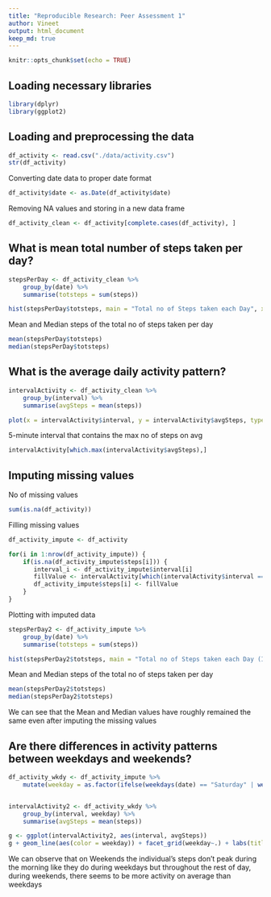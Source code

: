 ```yaml
---
title: "Reproducible Research: Peer Assessment 1"
author: Vineet
output: html_document
keep_md: true
---
```


```r
knitr::opts_chunk$set(echo = TRUE)
```

## Loading necessary libraries
```r
library(dplyr)
library(ggplot2)
```


## Loading and preprocessing the data
```r
df_activity <- read.csv("./data/activity.csv")
str(df_activity)
```

Converting date data to proper date format
```r
df_activity$date <- as.Date(df_activity$date)
```

Removing NA values and storing in a new data frame
```r
df_activity_clean <- df_activity[complete.cases(df_activity), ]
```



## What is mean total number of steps taken per day?
```r
stepsPerDay <- df_activity_clean %>% 
    group_by(date) %>% 
    summarise(totsteps = sum(steps))

hist(stepsPerDay$totsteps, main = "Total no of Steps taken each Day", xlab = "No of steps")
```

Mean and Median steps of the total no of steps taken per day
```r
mean(stepsPerDay$totsteps)
median(stepsPerDay$totsteps)
```


## What is the average daily activity pattern?
```r

intervalActivity <- df_activity_clean %>% 
    group_by(interval) %>% 
    summarise(avgSteps = mean(steps))

plot(x = intervalActivity$interval, y = intervalActivity$avgSteps, type = "l", main = "Average daily activity pattern", xlab = "Time Intervals", ylab = "Avg Steps")

```

5-minute interval that contains the max no of steps on avg
```r
intervalActivity[which.max(intervalActivity$avgSteps),]
```


## Imputing missing values
No of missing values
```r
sum(is.na(df_activity))

```

Filling missing values
```r
df_activity_impute <- df_activity

for(i in 1:nrow(df_activity_impute)) {
    if(is.na(df_activity_impute$steps[i])) {
       interval_i <- df_activity_impute$interval[i]
       fillValue <- intervalActivity[which(intervalActivity$interval == interval_i) ,]$avgSteps
       df_activity_impute$steps[i] <- fillValue
    }
}
```

Plotting with imputed data
```r
stepsPerDay2 <- df_activity_impute %>% 
    group_by(date) %>% 
    summarise(totsteps = sum(steps))

hist(stepsPerDay2$totsteps, main = "Total no of Steps taken each Day (Imouted data)", xlab = "No of steps")
```


Mean and Median steps of the total no of steps taken per day
```r
mean(stepsPerDay2$totsteps)
median(stepsPerDay2$totsteps)
```

We can see that the Mean and Median values have roughly remained the same  even after imputing the missing values


## Are there differences in activity patterns between weekdays and weekends?
```r
df_activity_wkdy <- df_activity_impute %>% 
    mutate(weekday = as.factor(ifelse(weekdays(date) == "Saturday" | weekdays(date) == "Sunday", "Weekend", "Weekday")))


intervalActivity2 <- df_activity_wkdy %>% 
    group_by(interval, weekday) %>% 
    summarise(avgSteps = mean(steps))

g <- ggplot(intervalActivity2, aes(interval, avgSteps))
g + geom_line(aes(color = weekday)) + facet_grid(weekday~.) + labs(title = "Activity patterns on Weekdays and Weekends", x = "Interval", y = "No of steps")

```

We can observe that on Weekends the individual's steps don't peak during the morning like they do during weekdays but throughout the rest of day, during weekends, there seems to be more activity on average than weekdays